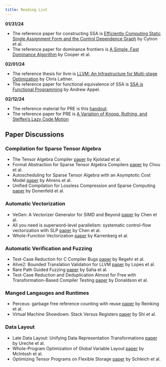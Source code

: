 ```yaml
---
title: Reading List
---
```


**01/31/24**

* The reference paper for constructing SSA is [Efficiently Computing Static Single Assignment Form and the Control Dependence Graph](https://dl.acm.org/doi/10.1145/115372.115320) by Cytron et al.
* The reference paper for dominance frontiers is [A Simple, Fast Dominance Algorithm](http://www.hipersoft.rice.edu/grads/publications/dom14.pdf) by Cooper et al.

**02/01/24**

* The reference thesis for llvm is [LLVM: An Infrastructure for Multi-stage Optimization](https://llvm.org/pubs/2002-12-LattnerMSThesis.pdf) by Chris Lattner.
* The reference paper for functional equivalence of SSA is [SSA is Functional Programming](https://www.cs.princeton.edu/~appel/papers/ssafun.pdf) by Andrew Appel.

**02/12/24**

* The reference material for PRE is this [handout](https://gustavus.edu/academics/departments/mathematics-computer-science-and-statistics/max/courses/S2005/MCS-388/pre.pdf).
* The reference paper for PRE is [A Variation of Knoop, Ruthing, and Steffen's Lazy Code Motion](https://www.cs.utexas.edu/users/pingali/CS380C/2007fa/papers/lcm.pdf)


## Paper Discussions

### Compilation for Sparse Tensor Algebra

* The Tensor Algebra Compiler [paper](tensor-compiler.org/files/kjolstad-oopsla17-tensor-compiler.pdf) by Kjolstad et al.
* Format Abstraction for Sparse Tensor Algebra Compilers [paper](https://tensor-compiler.org/files/chou-oopsla18-taco-formats.pdf) by Chou et al.
* Autoscheduling for Sparse Tensor Algebra with an Asymptotic Cost Model [paper](https://tensor-compiler.org/files/ahrens-pldi22-taco-autoscheduling.pdf) by Ahrens et al.
* Unified Compilation for Lossless Compression and Sparse Computing [paper](https://tensor-compiler.org/files/donenfeld-cgo22-taco-compression.pdf) by Donenfeld et al.

### Automatic Vectorization

* VeGen: A Vectorizer Generator for SIMD and Beyond [paper](https://groups.csail.mit.edu/commit/papers/2021/vegen.pdf) by Chen et al.
* All you need is superword-level parallelism: systematic control-flow vectorization with SLP [paper](https://dl.acm.org/doi/abs/10.1145/3519939.3523701) by Chen et al.
* Whole-Function Vectorization [paper](https://compilers.cs.uni-saarland.de/papers/karrenberg_wfv.pdf) by Karrenberg et al.

### Automatic Verification and Fuzzing

* Test-Case Reduction for C Compiler Bugs [paper](https://users.cs.utah.edu/~regehr/papers/pldi12-preprint.pdf) by Regehr et al.
* Alive2: Bounded Translation Validation for LLVM [paper](https://web.ist.utl.pt/nuno.lopes/pubs/alive2-pldi21.pdf) by Lopes et al.
* Rare Path Guided Fuzzing [paper](https://dl.acm.org/doi/abs/10.1145/3597926.3598136) by Saha et al.
* Test-Case Reduction and Deduplication Almost for Free with Transformation-Based Compiler Testing [paper](https://www.doc.ic.ac.uk/~afd/homepages/papers/pdfs/2021/PLDI.pdf) by Donaldson et al.

### Manged Langauges and Runtimes

* Perceus: garbage free reference counting with reuse [paper](https://dl.acm.org/doi/10.1145/3453483.3454032) by Reinking et al.
* Virtual Machine Showdown: Stack Versus Registers [paper](https://www.usenix.org/legacy/events%2Fvee05%2Ffull_papers/p153-yunhe.pdf) by Shi et al.

### Data Layout

* Late Data Layout: Unifying Data Representation Transformations [paper](https://dl.acm.org/doi/10.1145/2714064.2660197) by Ureche et al.
* Whole-Program Optimization of Global Variable Layout [paper](https://dl.acm.org/doi/10.1145/1152154.1152181) by McIntosh et al.
* Optimizing Tensor Programs on Flexible Storage [paper](https://dl.acm.org/doi/abs/10.1145/3588717) by Schleich et al.

